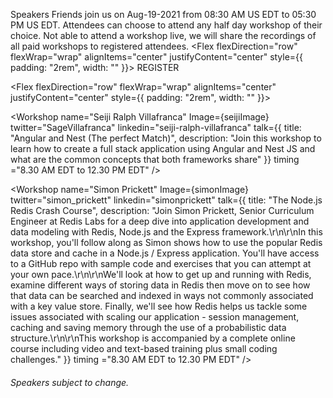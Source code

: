 
<Hidden as="h1">Speakers</Hidden>
<Card>
<Text>
Friends join us on Aug-19-2021 from 08:30 AM US EDT to 05:30 PM US EDT. Attendees can choose to attend any half day workshop of their choice.
Not able to attend a workshop live, we will share the recordings of all paid workshops to registered attendees.
</Text>
</Card>
<Flex flexDirection="row" flexWrap="wrap" alignItems="center" justifyContent="center" style={{ padding: "2rem", width: "" }}>
<ButtonLink
            href="https://www.eventbrite.com/e/javascript-and-friends-conference-2021-tickets-163395816285?discount=JSFriendsLimited2021"
            alignSelf="center"
            mr={40}
            target="_blank" rel="noopener noreferrer"
          >
            REGISTER
          </ButtonLink>          
</Flex>        

<Flex flexDirection="row" flexWrap="wrap" alignItems="center" justifyContent="center" style={{ padding: "2rem", width: "" }}>

<Workshop name="Seiji Ralph Villafranca" Image={seijiImage} 
twitter="SageVillafranca" 
linkedin="seiji-ralph-villafranca" 
talk={{ title: "Angular and Nest (The perfect Match)", 
description: "Join this workshop to learn how to create a full stack application using Angular and Nest JS and what are the common concepts that both frameworks share" }} 
 timing ="8.30 AM EDT to 12.30 PM EDT"
 />

<Workshop name="Simon Prickett" Image={simonImage} 
twitter="simon_prickett" 
linkedin="simonprickett" 
talk={{ title: "The Node.js Redis Crash Course", 
description: "Join Simon Prickett, Senior Curriculum Engineer at Redis Labs for a deep dive into application development and data modeling with Redis, Node.js and the Express framework.\r\n\r\nIn this workshop, you\'ll follow along as Simon shows how to use the popular Redis data store and cache in a Node.js \/ Express application. You\'ll have access to a GitHub repo with sample code and exercises that you can attempt at your own pace.\r\n\r\nWe\'ll look at how to get up and running with Redis, examine different ways of storing data in Redis then move on to see how that data can be searched and indexed in ways not commonly associated with a key value store. Finally, we\'ll see how Redis helps us tackle some issues associated with scaling our application - session management, caching and saving memory through the use of a probabilistic data structure.\r\n\r\nThis workshop is accompanied by a complete online course including video and text-based training plus small coding challenges." }} 
 timing ="8.30 AM EDT to 12.30 PM EDT"
 />

</Flex>

###### Speakers subject to change.

